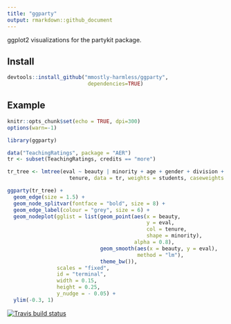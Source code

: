 ```yaml
---
title: "ggparty"
output: rmarkdown::github_document
---
```


ggplot2 visualizations for the partykit package.

## Install 
```r
devtools::install_github("mmostly-harmless/ggparty", 
                          dependencies=TRUE)
```

## Example
```r
knitr::opts_chunk$set(echo = TRUE, dpi=300)
options(warn=-1)
```



```r
library(ggparty)

data("TeachingRatings", package = "AER")
tr <- subset(TeachingRatings, credits == "more")

tr_tree <- lmtree(eval ~ beauty | minority + age + gender + division + native +
                    tenure, data = tr, weights = students, caseweights = FALSE)

ggparty(tr_tree) +
  geom_edge(size = 1.5) +
  geom_node_splitvar(fontface = "bold", size = 8) +
  geom_edge_label(colour = "grey", size = 6) +
  geom_nodeplot(gglist = list(geom_point(aes(x = beauty,
                                             y = eval,
                                             col = tenure,
                                             shape = minority),
                                         alpha = 0.8),
                              geom_smooth(aes(x = beauty, y = eval),
                                          method = "lm"),
                              theme_bw()),
                scales = "fixed",
                id = "terminal",
                width = 0.15,
                height = 0.25,
                y_nudge = - 0.05) + 
  ylim(-0.3, 1)

```

[![Travis build status](https://travis-ci.org/mmostly-harmless/ggparty.svg?branch=master)](https://travis-ci.org/mmostly-harmless/ggparty)

